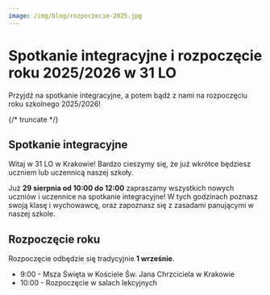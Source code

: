 ```yaml
---
image: /img/blog/rozpoczecie-2025.jpg
---
```


# Spotkanie integracyjne i rozpoczęcie roku 2025/2026 w 31 LO

Przyjdź na spotkanie integracyjne, a potem bądź z nami na rozpoczęciu roku
szkolnego 2025/2026!

{/* truncate */}

## Spotkanie integracyjne

Witaj w 31 LO w Krakowie! Bardzo cieszymy się, że już wkrótce będziesz uczniem
lub uczennicą naszej szkoły.

Już **29 sierpnia od 10:00 do 12:00** zapraszamy wszystkich nowych uczniów i
uczennice na spotkanie integracyjne! W tych godzinach poznasz swoją klasę i
wychowawcę, oraz zapoznasz się z zasadami panującymi w naszej szkole.

## Rozpoczęcie roku

Rozpoczęcie odbędzie się tradycyjnie **1 wrześnie**.

- 9:00 - Msza Święta w Kościele Św. Jana Chrzciciela w Krakowie
- 10:00 - Rozpoczęcie w salach lekcyjnych
